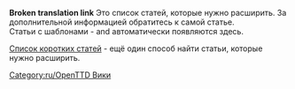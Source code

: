'''Broken translation link'''
Это список статей, которые нужно расширить. За дополнительной информацией обратитесь к самой статье.
<br>
Статьи с шаблонами {{en/S|Расширить/Ru}} - {{en/S|Черновик/Ru}} and {{en/S|Не завершено/Ru}} автоматически появляются здесь.

[[Main/en/Special:Shortpages|Список коротких статей]] - ещё один способ найти статьи, которые нужно расширить.

[[Category:ru/OpenTTD Вики]]